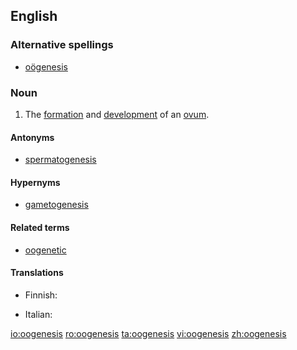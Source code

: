 ==English==
{{wikipedia}}
===Alternative spellings===
*[[oögenesis]]

===Noun===
{{en-noun|oogeneses|-}}

# {{biology}} The [[formation]] and [[development]] of an [[ovum]].

====Antonyms====
* [[spermatogenesis]]

====Hypernyms====
* [[gametogenesis]]

====Related terms====
* [[oogenetic]]

====Translations====
{{trans-top|formation and development of ovum}}
* Finnish: {{t-|fi|oogeneesi}}
{{trans-mid}}
* Italian: {{t-|it|oogenesi|f}}
{{trans-bottom}}

[[io:oogenesis]]
[[ro:oogenesis]]
[[ta:oogenesis]]
[[vi:oogenesis]]
[[zh:oogenesis]]